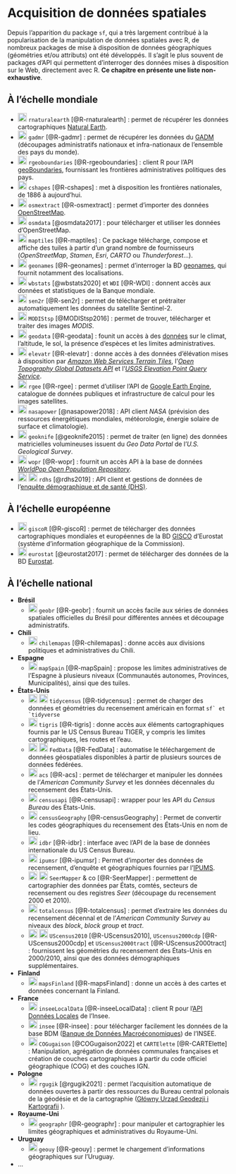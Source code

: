 
# Acquisition de données spatiales

Depuis l'apparition du package `sf`, qui a très largement contribué à la popularisation de la manipulation de données spatiales avec R, de nombreux packages de mise à disposition de données géographiques (géométries et/ou attributs) ont été développés. Il s'agit le plus souvent de packages d'API qui permettent d'interroger des données mises à disposition sur le Web, directement avec R. **Ce chapitre en présente une liste non-exhaustive**.

## À l'échelle mondiale


- <img src="img/geom.svg" alt="Géométries" width="20"> `rnaturalearth` [@R-rnaturalearth] : permet de récupérer les données cartographiques [Natural Earth](https://www.naturalearthdata.com/).   
- <img src="img/geom.svg" alt="Géométries" width="20"> `gadmr` [@R-gadmr] : permet de récupérer les données du [GADM](https://gadm.org/index.html) (découpages administratifs nationaux et infra-nationaux de l'ensemble des pays du monde).  
- <img src="img/geom.svg" alt="Géométries" width="20"> `rgeoboundaries` [@R-rgeoboundaries] : client R pour l'API [geoBoundaries](https://www.geoboundaries.org/index.html), fournissant les frontières administratives politiques des pays.
- <img src="img/geom.svg" alt="Géométries" width="20"> `cshapes` [@R-cshapes] : met à disposition les frontières nationales, de 1886 à aujourd'hui.  
- <img src="img/geom.svg" alt="Géométries" width="20"> `osmextract` [@R-osmextract] : permet d'importer des données [OpenStreetMap](https://www.openstreetmap.org/).   
- <img src="img/geom.svg" alt="Géométries" width="20"> `osmdata` [@osmdata2017] : pour télécharger et utiliser les données d'OpenStreetMap.
- <img src="img/geom.svg" alt="Géométries" width="20"> `maptiles` [@R-maptiles] : Ce package télécharge, compose et affiche des tuiles à partir d'un grand nombre de fournisseurs (*OpenStreetMap*, *Stamen*, *Esri*, *CARTO* ou *Thunderforest*...).   
- <img src="img/table.svg" alt="données attributaires" width="20"> `geonames` [@R-geonames] : permet d'interroger la BD [geonames](http://www.geonames.org/), qui fournit notamment des localisations.
- <img src="img/table.svg" alt="données attributaires" width="20"> `wbstats` [@wbstats2020] et `WDI` [@R-WDI] : donnent accès aux données et statistiques de la Banque mondiale.   
- <img src="img/geom.svg" alt="Géométries" width="20"> `sen2r` [@R-sen2r] : permet de télécharger et prétraiter automatiquement les données du satellite Sentinel-2.   
- <img src="img/geom.svg" alt="Géométries" width="20"> `MODIStsp` [@MODIStsp2016] : permet de trouver, télécharger et traiter des images *MODIS*.
- <img src="img/geom.svg" alt="Géométries" width="20"> `geodata` [@R-geodata] : founit un accès à des [données](https://github.com/rspatial/geodata) sur le climat, l'altitude, le sol, la présence d'espèces et les limites administratives. 
- <img src="img/geom.svg" alt="Géométries" width="20"> `elevatr` [@R-elevatr] : donne accès à des données d'élévation mises à disposition par [*Amazon Web Services Terrain Tiles*](https://registry.opendata.aws/terrain-tiles/), l'[*Open Topography Global Datasets API*](https://opentopography.org/developers/) et l'[*USGS Elevation Point Query Service*](https://nationalmap.gov/epqs/).
- <img src="img/geom.svg" alt="Géométries" width="20"> `rgee` [@R-rgee] : permet d'utiliser l'API de [Google Earth Engine](https://www.google.com/intl/fr_in/earth/education/tools/google-earth-engine/), catalogue de données publiques et infrastructure de calcul pour les images satellites.   
- <img src="img/geom.svg" alt="Géométries" width="20"> `nasapower` [@nasapower2018] : API client *NASA* (prévision des ressources énergétiques mondiales, météorologie, énergie solaire de surface et climatologie). 
- <img src="img/geom.svg" alt="Géométries" width="20"> `geoknife` [@geoknife2015] : permet de traiter (en ligne) des données matricielles volumineuses issuent du *Geo Data Portal* de l'*U.S. Geological Survey*.
- <img src="img/table.svg" alt="données attributaires" width="20"> `wopr` [@R-wopr] : fournit un accès API à la base de données [*WorldPop Open Population Repository*](https://wopr.worldpop.org/). 
- <img src="img/geom.svg" alt="Géométries" width="20"> <img src="img/table.svg" alt="données attributaires" width="20"> `rdhs` [@rdhs2019] : API client et gestions de données de l'[enquête démographique et de santé (DHS)](https://dhsprogram.com/).




## À l'échelle européenne

- <img src="img/geom.svg" alt="Géométries" width="20"> `giscoR` [@R-giscoR] : permet de télécharger des données cartographiques mondiales et européennes de la BD [GISCO](https://ec.europa.eu/eurostat/web/gisco) d'Eurostat (système d'information géographique de la Commission). 
- <img src="img/table.svg" alt="données attributaires" width="20"> `eurostat` [@eurostat2017] : permet de télécharger des données de la BD [Eurostat](https://ec.europa.eu/eurostat).    
  


## À l'échelle national



- **Brésil**
  - <img src="img/geom.svg" alt="Géométries" width="20"> `geobr` [@R-geobr] : fournit un accès facile aux séries de données spatiales officielles du Brésil pour différentes années et découpage administratifs. 
- **Chili**
  - <img src="img/geom.svg" alt="Géométries" width="20"> `chilemapas` [@R-chilemapas] : donne accès aux  divisions politiques et administratives du Chili. 
- **Espagne** 
  - <img src="img/geom.svg" alt="Géométries" width="20"> `mapSpain` [@R-mapSpain] : propose les limites administratives de l'Espagne à plusieurs niveaux (Communautés autonomes, Provinces, Municipalités), ainsi que des tuiles.
- **États-Unis**
  - <img src="img/geom.svg" alt="Géométries" width="20"> <img src="img/table.svg" alt="données attributaires" width="20"> `tidycensus` [@R-tidycensus] : permet de charger des données et géométries du recensement américain en format ``sf` et `tidyverse``
  - <img src="img/geom.svg" alt="Géométries" width="20"> `tigris` [@R-tigris] : donne accès aux éléments cartographiques fournis par le US Census Bureau TIGER, y compris les limites cartographiques, les routes et l'eau.
  - <img src="img/geom.svg" alt="Géométries" width="20"> <img src="img/table.svg" alt="données attributaires" width="20"> `FedData` [@R-FedData] : automatise le téléchargement de données géospatiales disponibles à partir de plusieurs sources de données fédérées.
  - <img src="img/table.svg" alt="données attributaires" width="20"> `acs` [@R-acs] : permet de télécharger et manipuler les données de l'*American Community Survey* et les données décennales du recensement des États-Unis.
  - <img src="img/table.svg" alt="données attributaires" width="20"> `censusapi` [@R-censusapi] : wrapper pour les API du *Census Bureau* des États-Unis.
  - <img src="img/table.svg" alt="données attributaires" width="20"> `censusGeography` [@R-censusGeography] : Permet de convertir les codes géographiques du recensement des États-Unis en nom de lieu.
  - <img src="img/table.svg" alt="données attributaires" width="20"> `idbr` [@R-idbr] : interface avec l'API de la base de données internationale du US Census Bureau.  
  - <img src="img/table.svg" alt="données attributaires" width="20"> `ipumsr` [@R-ipumsr] : Permet d'importer des données de recensement, d'enquête et géographiques fournies par l'[IPUMS](https://www.ipums.org/).
  - <img src="img/geom.svg" alt="Géométries" width="20"> <img src="img/table.svg" alt="données attributaires" width="20"> `SeerMapper` & co [@R-SeerMapper] : permettent de cartographier des données par États, comtés, secteurs de recensement ou des registres *Seer* (découpage du recensement 2000 et 2010).
  - <img src="img/table.svg" alt="données attributaires" width="20"> `totalcensus` [@R-totalcensus] : permet d'extraire les données du recensement décennal et de l'*American Community Survey* au niveaux des *block*, *block group* et *tract*.
  - <img src="img/geom.svg" alt="Géométries" width="20"> <img src="img/table.svg" alt="données attributaires" width="20"> `UScensus2010` [@R-UScensus2010], `UScensus2000cdp` [@R-UScensus2000cdp] et `UScensus2000tract` [@R-UScensus2000tract] : fournissent les géométries du recensement des États-Unis en 2000/2010, ainsi que des données démographiques supplémentaires.
- **Finland**
  - <img src="img/geom.svg" alt="Géométries" width="20"> `mapsFinland` [@R-mapsFinland] : donne un accès à des cartes et données concernant la Finland.
- **France**
  - <img src="img/geom.svg" alt="Géométries" width="20"> `inseeLocalData` [@R-inseeLocalData] : client R pour l'[API Données Locales](https://api.insee.fr/catalogue/site/themes/wso2/subthemes/insee/pages/item-info.jag?name=DonneesLocales&version=V0.1&provider=insee) de l'Insee.
  - <img src="img/geom.svg" alt="Géométries" width="20"> `insee` [@R-insee] : pour télécharger facilement les données de la base BDM ([Banque de Données Macroéconomiques](https://www.data.gouv.fr/fr/reuses/insee-package-r/)) de l'INSEE.
  - <img src="img/geom.svg" alt="Géométries" width="20"> `COGugaison` [@COGugaison2022] et `CARTElette` [@R-CARTElette] : Manipulation, agrégation de données communales françaises et création de couches cartographiques à partir du code officiel géographique (COG) et des couches IGN.
- **Pologne**
  - <img src="img/geom.svg" alt="Géométries" width="20"> `rgugik` [@rgugik2021] : permet l'acquisition automatique de données ouvertes à partir des ressources du Bureau central polonais de la géodésie et de la cartographie ([Główny Urząd Geodezji i Kartografii](https://www.gov.pl/web/gugik) ).  
- **Royaume-Uni**
  - <img src="img/geom.svg" alt="Géométries" width="20"> `geographr` [@R-geographr] : pour manipuler et cartographier les limites géographiques et administratives du Royaume-Uni.
- **Uruguay**
  - <img src="img/geom.svg" alt="Géométries" width="20"> `geouy` [@R-geouy] : permet le chargement d'informations géographiques sur l'Uruguay.
- ...
